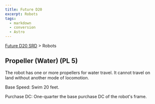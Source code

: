 ```yaml
---
title: Future D20
excerpt: Robots
tags:
  - markdown
  - conversion
  - Astro
---
```






[Future D20 SRD]( / ) > Robots




## Propeller (Water) (PL 5)


The robot has one or more propellers for water travel. It cannot travel on land without another mode of locomotion.


Base Speed: Swim 20 feet.


Purchase DC: One-quarter the base purchase DC of the robot's frame.



